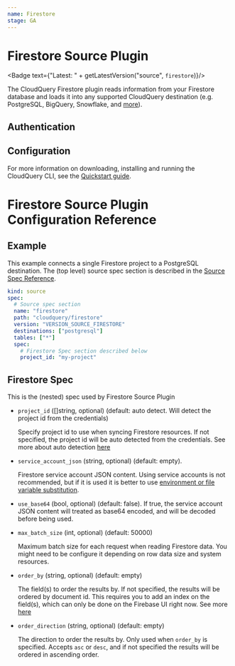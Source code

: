 ```yaml
---
name: Firestore
stage: GA
---
```

# Firestore Source Plugin


<Badge text={"Latest: " + getLatestVersion("source", `firestore`)}/>

The CloudQuery Firestore plugin reads information from your Firestore database and loads it into any supported CloudQuery destination (e.g. PostgreSQL, BigQuery, Snowflake, and [more](/docs/plugins/destinations/overview)).

## Authentication

<Authentication />

## Configuration

<Configuration />

For more information on downloading, installing and running the CloudQuery CLI, see the [Quickstart guide](/docs/quickstart).

# Firestore Source Plugin Configuration Reference

## Example

This example connects a single Firestore project to a PostgreSQL destination. The (top level) source spec section is described in the [Source Spec Reference](/docs/reference/source-spec).

```yaml copy
kind: source
spec:
  # Source spec section
  name: "firestore"
  path: "cloudquery/firestore"
  version: "VERSION_SOURCE_FIRESTORE"
  destinations: ["postgresql"]
  tables: ["*"]
  spec:
    # Firestore Spec section described below
    project_id: "my-project"
```

## Firestore Spec

This is the (nested) spec used by Firestore Source Plugin

- `project_id` ([]string, optional) (default: auto detect. Will detect the project id from the credentials)

  Specify project id to use when syncing Firestore resources. If not specified, the project id will be auto detected from the credentials. See more about auto detection [here](https://cloud.google.com/go/docs/reference/cloud.google.com/go/firestore/latest#cloud_google_com_go_firestore_DetectProjectID)

- `service_account_json` (string, optional) (default: empty).

  Firestore service account JSON content. Using service accounts is not recommended, but if it is used it is better to use [environment or file variable substitution](/docs/advanced-topics/environment-variable-substitution).

- `use_base64` (bool, optional) (default: false).
  If true, the service account JSON content will treated as base64 encoded, and will be decoded before being used.

- `max_batch_size` (int, optional) (default: 50000)

  Maximum batch size for each request when reading Firestore data. You might need to be configure it depending on row data size and system resources.

- `order_by` (string, optional) (default: empty)

  The field(s) to order the results by. If not specified, the results will be ordered by document id.
  This requires you to add an index on the field(s), which can only be done on the Firebase UI right now. See more [here](https://pkg.go.dev/cloud.google.com/go/firestore#Query.OrderBy)

- `order_direction` (string, optional) (default: empty)

  The direction to order the results by. Only used when `order_by` is specified.
  Accepts `asc` or `desc`, and if not specified the results will be ordered in ascending order.
